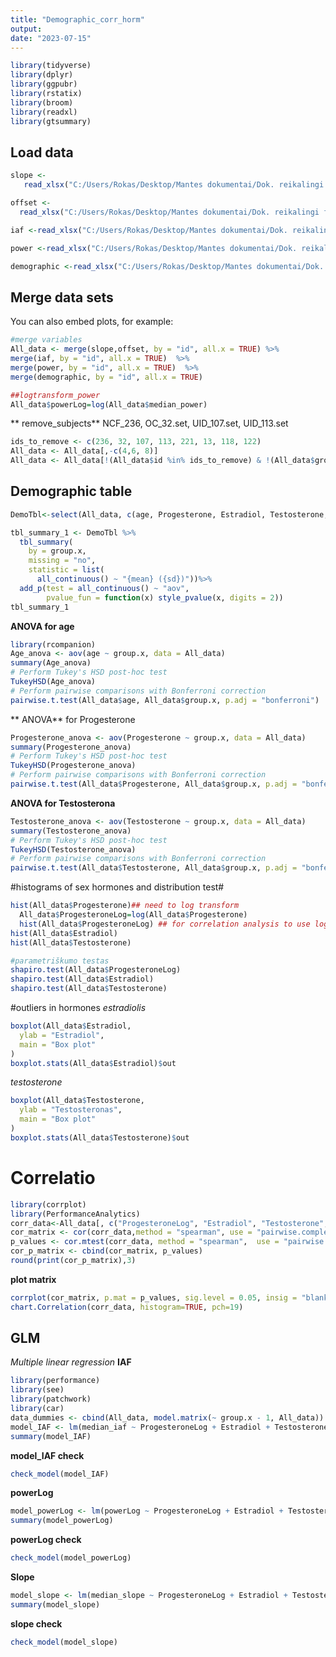 ---
title: "Demographic_corr_horm"
output:
date: "2023-07-15"
---

```{r warning=FALSE, include=FALSE, paged.print=FALSE}
library(tidyverse)
library(dplyr)
library(ggpubr)
library(rstatix)
library(broom)
library(readxl)
library(gtsummary)
```

## Load data


```{r paged.print=FALSE}
slope <-  
   read_xlsx("C:/Users/Rokas/Desktop/Mantes dokumentai/Dok. reikalingi failai/Resting_state/slope_off_ch_groups.xlsx", sheet = "id_group_median_slope")

offset <-
  read_xlsx("C:/Users/Rokas/Desktop/Mantes dokumentai/Dok. reikalingi failai/Resting_state/slope_off_ch_groups.xlsx", sheet = "id_group_median_offset")

iaf <-read_xlsx("C:/Users/Rokas/Desktop/Mantes dokumentai/Dok. reikalingi failai/Resting_state/iaf_power_ch_groups.xlsx", sheet = "id_group_median_iaf" )

power <-read_xlsx("C:/Users/Rokas/Desktop/Mantes dokumentai/Dok. reikalingi failai/Resting_state/iaf_power_ch_groups.xlsx", sheet = "id_group_median_power" )

demographic <-read_xlsx("C:/Users/Rokas/Desktop/Mantes dokumentai/Dok. reikalingi failai/Resting_state/id_age.xlsx")
```

## Merge data sets

You can also embed plots, for example:

```{r paged.print=FALSE, warning=FALSE}
#merge variables
All_data <- merge(slope,offset, by = "id", all.x = TRUE) %>%
merge(iaf, by = "id", all.x = TRUE)  %>%
merge(power, by = "id", all.x = TRUE)  %>%
merge(demographic, by = "id", all.x = TRUE)   

##logtransform_power
All_data$powerLog=log(All_data$median_power)
```
** remove_subjects**
NCF_236, OC_32.set, UID_107.set, UID_113.set
```{r paged.print=TRUE} 
ids_to_remove <- c(236, 32, 107, 113, 221, 13, 118, 122)
All_data <- All_data[,-c(4,6, 8)]
All_data <- All_data[!(All_data$id %in% ids_to_remove) & !(All_data$group == "M"), ]
```
## Demographic table
```{r}
DemoTbl<-select(All_data, c(age, Progesterone, Estradiol, Testosterone, group.x))

tbl_summary_1 <- DemoTbl %>%
  tbl_summary(
    by = group.x,
    missing = "no",
    statistic = list(
      all_continuous() ~ "{mean} ({sd})"))%>%
  add_p(test = all_continuous() ~ "aov",
        pvalue_fun = function(x) style_pvalue(x, digits = 2))
tbl_summary_1
```
**ANOVA for age **
```{r}
library(rcompanion)
Age_anova <- aov(age ~ group.x, data = All_data)
summary(Age_anova)
# Perform Tukey's HSD post-hoc test
TukeyHSD(Age_anova)
# Perform pairwise comparisons with Bonferroni correction
pairwise.t.test(All_data$age, All_data$group.x, p.adj = "bonferroni")

```
** ANOVA** for Progesterone
```{r}
Progesterone_anova <- aov(Progesterone ~ group.x, data = All_data)
summary(Progesterone_anova)
# Perform Tukey's HSD post-hoc test
TukeyHSD(Progesterone_anova)
# Perform pairwise comparisons with Bonferroni correction
pairwise.t.test(All_data$Progesterone, All_data$group.x, p.adj = "bonferroni")

```
**ANOVA for Testosterona**
```{r}
Testosterone_anova <- aov(Testosterone ~ group.x, data = All_data)
summary(Testosterone_anova)
# Perform Tukey's HSD post-hoc test
TukeyHSD(Testosterone_anova)
# Perform pairwise comparisons with Bonferroni correction
pairwise.t.test(All_data$Testosterone, All_data$group.x, p.adj = "bonferroni")

```
#histograms of sex hormones and distribution test#
```{r}
hist(All_data$Progesterone)## need to log transform
  All_data$ProgesteroneLog=log(All_data$Progesterone)
  hist(All_data$ProgesteroneLog) ## for correlation analysis to use log transformed data
hist(All_data$Estradiol)
hist(All_data$Testosterone)

#parametriškumo testas
shapiro.test(All_data$ProgesteroneLog)
shapiro.test(All_data$Estradiol)
shapiro.test(All_data$Testosterone)
```
#outliers in hormones
*estradiolis*
```{r}
boxplot(All_data$Estradiol,
  ylab = "Estradiol",
  main = "Box plot"
)
boxplot.stats(All_data$Estradiol)$out
```
*testosterone*
```{r}
boxplot(All_data$Testosterone,
  ylab = "Testosteronas",
  main = "Box plot"
)
boxplot.stats(All_data$Testosterone)$out

```
# Correlatio
```{r warning=FALSE}
library(corrplot)
library(PerformanceAnalytics)
corr_data<-All_data[, c("ProgesteroneLog", "Estradiol", "Testosterone","median_iaf", "powerLog", "median_slope")]
cor_matrix <- cor(corr_data,method = "spearman", use = "pairwise.complete.obs")
p_values <- cor.mtest(corr_data, method = "spearman",  use = "pairwise.complete.obs")$p
cor_p_matrix <- cbind(cor_matrix, p_values)
round(print(cor_p_matrix),3)
```
**plot matrix**
```{r warning=FALSE}
corrplot(cor_matrix, p.mat = p_values, sig.level = 0.05, insig = "blank")
chart.Correlation(corr_data, histogram=TRUE, pch=19)
```


## GLM ##
*Multiple linear regression*
**IAF**
```{r}
library(performance)
library(see)
library(patchwork)
library(car)
data_dummies <- cbind(All_data, model.matrix(~ group.x - 1, All_data))
model_IAF <- lm(median_iaf ~ ProgesteroneLog + Estradiol + Testosterone + group.xIUD + group.xOC+group.xNCL, data = data_dummies)
summary(model_IAF)
```
**model_IAF check**
```{r}
check_model(model_IAF)
```
**powerLog**
```{r}
model_powerLog <- lm(powerLog ~ ProgesteroneLog + Estradiol + Testosterone + group.xIUD + group.xOC+group.xNCL, data = data_dummies)
summary(model_powerLog)
```
**powerLog check**
```{r}
check_model(model_powerLog)
```
**Slope**
```{r}
model_slope <- lm(median_slope ~ ProgesteroneLog + Estradiol + Testosterone + group.xIUD + group.xOC+group.xNCF, data = data_dummies)
summary(model_slope)
```
**slope check**
```{r}
check_model(model_slope)
```
